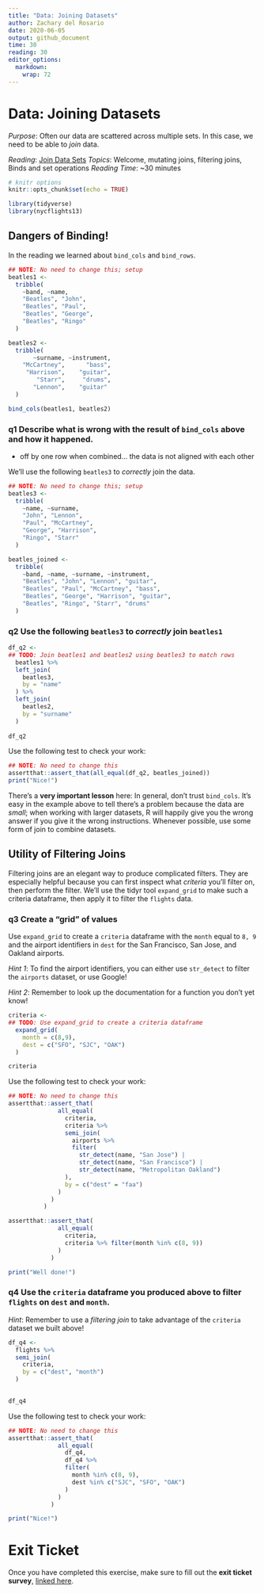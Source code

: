 ```yaml
---
title: "Data: Joining Datasets"
author: Zachary del Rosario
date: 2020-06-05
output: github_document
time: 30
reading: 30
editor_options: 
  markdown: 
    wrap: 72
---
```


# Data: Joining Datasets

*Purpose*: Often our data are scattered across multiple sets. In this
case, we need to be able to *join* data.

*Reading*: [Join Data Sets](https://rstudio.cloud/learn/primers/4.3)
*Topics*: Welcome, mutating joins, filtering joins, Binds and set
operations *Reading Time*: \~30 minutes

```r
# knitr options
knitr::opts_chunk$set(echo = TRUE)
```

```r
library(tidyverse)
library(nycflights13)

```

## Dangers of Binding!

<!-- ------------------------- -->

In the reading we learned about `bind_cols` and `bind_rows`.

```r
## NOTE: No need to change this; setup
beatles1 <-
  tribble(
    ~band, ~name,
    "Beatles", "John",
    "Beatles", "Paul",
    "Beatles", "George",
    "Beatles", "Ringo"
  )

beatles2 <-
  tribble(
       ~surname, ~instrument,
    "McCartney",      "bass",
     "Harrison",    "guitar",
        "Starr",     "drums",
       "Lennon",    "guitar"
  )

bind_cols(beatles1, beatles2)
```

### **q1** Describe what is wrong with the result of `bind_cols` above and how it happened.

-   off by one row when combined... the data is not aligned with each
    other

We'll use the following `beatles3` to *correctly* join the data.

```r
## NOTE: No need to change this; setup
beatles3 <-
  tribble(
    ~name, ~surname,
    "John", "Lennon",
    "Paul", "McCartney",
    "George", "Harrison",
    "Ringo", "Starr"
  )

beatles_joined <-
  tribble(
    ~band, ~name, ~surname, ~instrument,
    "Beatles", "John", "Lennon", "guitar",
    "Beatles", "Paul", "McCartney", "bass",
    "Beatles", "George", "Harrison", "guitar",
    "Beatles", "Ringo", "Starr", "drums"
  )
```

### **q2** Use the following `beatles3` to *correctly* join `beatles1`

```r
df_q2 <-
## TODO: Join beatles1 and beatles2 using beatles3 to match rows
  beatles1 %>% 
  left_join(
    beatles3,
    by = "name"
  ) %>% 
  left_join(
    beatles2,
    by = "surname"
  )
  
df_q2
```

Use the following test to check your work:

```r
## NOTE: No need to change this
assertthat::assert_that(all_equal(df_q2, beatles_joined))
print("Nice!")
```

There's a **very important lesson** here: In general, don't trust
`bind_cols`. It's easy in the example above to tell there's a problem
because the data are *small*; when working with larger datasets, R will
happily give you the wrong answer if you give it the wrong instructions.
Whenever possible, use some form of join to combine datasets.

## Utility of Filtering Joins

<!-- ------------------------- -->

Filtering joins are an elegant way to produce complicated filters. They
are especially helpful because you can first inspect what *criteria*
you'll filter on, then perform the filter. We'll use the tidyr tool
`expand_grid` to make such a criteria dataframe, then apply it to filter
the `flights` data.

### **q3** Create a "grid" of values

Use `expand_grid` to create a `criteria` dataframe with the `month`
equal to `8, 9` and the airport identifiers in `dest` for the San
Francisco, San Jose, and Oakland airports.

*Hint 1*: To find the airport identifiers, you can either use
`str_detect` to filter the `airports` dataset, or use Google!

*Hint 2*: Remember to look up the documentation for a function you don't
yet know!

```r
criteria <-
## TODO: Use expand_grid to create a criteria dataframe
  expand_grid(
    month = c(8,9),
    dest = c("SFO", "SJC", "OAK")
  )

criteria
```

Use the following test to check your work:

```r
## NOTE: No need to change this
assertthat::assert_that(
              all_equal(
                criteria,
                criteria %>%
                semi_join(
                  airports %>%
                  filter(
                    str_detect(name, "San Jose") |
                    str_detect(name, "San Francisco") |
                    str_detect(name, "Metropolitan Oakland")
                ),
                by = c("dest" = "faa")
              )
            )
          )

assertthat::assert_that(
              all_equal(
                criteria,
                criteria %>% filter(month %in% c(8, 9))
              )
            )

print("Well done!")
```

### **q4** Use the `criteria` dataframe you produced above to filter `flights` on `dest` and `month`.

*Hint*: Remember to use a *filtering join* to take advantage of the
`criteria` dataset we built above!

```r
df_q4 <-
  flights %>%
  semi_join(
    criteria,
    by = c("dest", "month")
  )
  

df_q4
```

Use the following test to check your work:

```r
## NOTE: No need to change this
assertthat::assert_that(
              all_equal(
                df_q4,
                df_q4 %>%
                filter(
                  month %in% c(8, 9),
                  dest %in% c("SJC", "SFO", "OAK")
                )
              )
            )

print("Nice!")
```

<!-- include-exit-ticket -->

# Exit Ticket

<!-- -------------------------------------------------- -->

Once you have completed this exercise, make sure to fill out the **exit
ticket survey**, [linked
here](https://docs.google.com/forms/d/e/1FAIpQLSeuq2LFIwWcm05e8-JU84A3irdEL7JkXhMq5Xtoalib36LFHw/viewform?usp=pp_url&entry.693978880=e-data05-join-assignment.Rmd).
